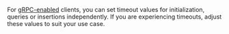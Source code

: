 

For [gRPC-enabled](/developers/weaviate/api/grpc) clients, you can set timeout values for initialization, queries or insertions independently. If you are experiencing timeouts, adjust these values to suit your use case.

<Tabs groupId="languages">
    <TabItem value="py4" label="Python Client v4">
         <FilteredTextBlock
         text={PyClientCode}
         startMarker="# LocalWithTimeout"
         endMarker="# END LocalWithTimeout"
         language="py"
         />
    </TabItem>
</Tabs>
